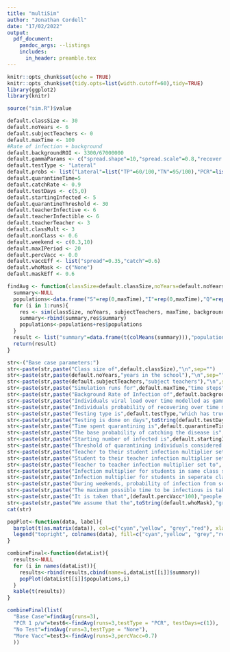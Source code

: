 ```yaml
---
title: "multiSim"
author: "Jonathan Cordell"
date: "17/02/2022"
output: 
  pdf_document:
    pandoc_args: --listings
    includes:
      in_header: preamble.tex
---
```


```r
knitr::opts_chunk$set(echo = TRUE)
knitr::opts_chunk$set(tidy.opts=list(width.cutoff=60),tidy=TRUE)
library(ggplot2)
library(knitr)
```

```r
source("sim.R")$value
```

```r
default.classSize <- 30
default.noYears <- 6
default.subjectTeachers <- 0
default.maxTime <- 100
#Rate of infection + background
default.backgroundROI <- 3300/67000000 
default.gammaParams <- c("spread.shape"=10,"spread.scale"=0.8,"recover.shape"=17,"recover.scale"=0.8)
default.testType <- "Lateral"
default.probs <- list("Lateral"=list("TP"=60/100,"TN"=95/100),"PCR"=list("TP"=90/100,"TN"=99.2/100), "None"=list("TP"=0,"TN"=1))
default.quarantineTime=5
default.catchRate <- 0.9
default.testDays <- c(5,0)
default.startingInfected <- 5
default.quarantineThreshold <- 30
default.teacherInfective <- 6
default.teacherInfectible <- 6
default.teacherTeacher <- 3
default.classMult <- 3
default.nonClass <- 0.6
default.weekend <- c(0.3,10)
default.maxIPeriod <- 20
default.percVacc <- 0.0
default.vaccEff <- list("spread"=0.35,"catch"=0.6)
default.whoMask <- c("None")
default.maskEff <- 0.6
```
```r
findAvg <- function(classSize=default.classSize,noYears=default.noYears,subjectTeachers=default.subjectTeachers,maxTime=default.maxTime,backgroundROI=default.backgroundROI,gammaParams=default.gammaParams,testType=default.testType,probs=default.probs,quarantineTime=default.quarantineTime,catchRate=default.catchRate,testDays=default.testDays,startingInfected=default.startingInfected,quarantineThreshold=default.quarantineThreshold,teacherInfective=default.teacherInfective,teacherInfectible=default.teacherInfectible,teacherTeacher=default.teacherTeacher,classMult=default.classMult,nonClass=default.nonClass,weekend=default.weekend,maxIPeriod=default.maxIPeriod,percVacc=default.percVacc,vaccEff=default.vaccEff,whoMask=default.whoMask,maskEff=default.maskEff, runs=10){
  summary<-NULL
  populations<-data.frame("S"=rep(0,maxTime),"I"=rep(0,maxTime),"Q"=rep(0,maxTime),"R"=rep(0,maxTime))
  for (i in 1:runs){
    res <- sim(classSize, noYears, subjectTeachers, maxTime, backgroundROI, gammaParams, testType, probs, quarantineTime, catchRate, testDays, startingInfected, quarantineThreshold, teacherInfective, teacherInfectible, teacherTeacher, classMult, nonClass, weekend, maxIPeriod, percVacc, vaccEff, whoMask, maskEff)
    summary<-rbind(summary,res$summary)
    populations<-populations+res$populations
  }
  result <- list("summary"=data.frame(t(colMeans(summary))),"populations"=populations/10)
  return(result)
}  
```


```r
str<-("Base case parameters:")
str<-paste(str,paste("Class size of",default.classSize),"\n",sep="")
str<-paste(str,paste(default.noYears,"years in the school"),"\n",sep="")
str<-paste(str,paste(default.subjectTeachers,"subject teachers"),"\n",sep="")
str<-paste(str,paste("Simulation runs for",default.maxTime,"time steps"),"\n",sep="")
str<-paste(str,paste("Background Rate of Infection of",default.backgroundROI),"\n",sep="")
str<-paste(str,paste("Individuals viral load over time modelled as gamma distribution with shape",default.gammaParams["spread.shape"],"and scale",default.gammaParams["spread.scale"]),"\n",sep="")
str<-paste(str,paste("Individuals probability of recovering over time modelled as gamma distribution with shape",default.gammaParams["recover.shape"],"and scale",default.gammaParams["recover.scale"]),"\n",sep="")
str<-paste(str,paste("Testing type is",default.testType,"which has true positive rate of",default.probs[[default.testType]]$TP,"and true negative rate of",default.probs[[default.testType]]$TN),"\n",sep="")
str<-paste(str,paste("Testing is done on days",toString(default.testDays)),"\n",sep="")
str<-paste(str,paste("Time spent quarantining is",default.quarantineTime,"days"),"\n",sep="")
str<-paste(str,paste("The base probability of catching the disease is",default.catchRate),"\n",sep="")
str<-paste(str,paste("Starting number of infected is",default.startingInfected),"\n",sep="")
str<-paste(str,paste("Threshold of quarantining individuals considered noteworthy is",default.quarantineThreshold),"\n",sep="")
str<-paste(str,paste("Teacher to their student infection multiplier set to", default.teacherInfective),"\n",sep="")
str<-paste(str,paste("Student to their teacher infection multiplier set to", default.teacherInfectible),"\n",sep="")
str<-paste(str,paste("Teacher to teacher infection multiplier set to", default.teacherTeacher),"\n",sep="")
str<-paste(str,paste("Infection multiplier for students in same class set to",  default.classMult),"\n",sep="")
str<-paste(str,paste("Infection multiplier for students in seperate classes set to",  default.nonClass),"\n",sep="")
str<-paste(str,paste("During weekends, probability of infection from school is multiplied by",default.weekend[1],"whilst infection from other sources is multiplied by",default.weekend[2]),"\n",sep="")
str<-paste(str,paste("The maximum possible time to be infectious is taken to be", default.maxIPeriod),"\n",sep="")
str<-paste(str,paste("It is taken that",(default.percVacc*100),"people are vaccinated, which is",(100*default.vaccEff$spread),"percent effective at reducing the spread from a vaccinated infected individual, and",(100*default.vaccEff$catch),"percent effective at reducing that chance of catching the disease"),"\n")
str<-paste(str,paste("We assume that the",toString(default.whoMask),"groups are mandated to wear masks, which is ",(100*default.maskEff),"percent effective at reducing transmission"),"\n")
cat(str)
```

```r
popPlot<-function(data, label){
  barplot(t(as.matrix(data)), col=c("cyan","yellow", "grey","red"), xlab="Days", ylab="Individuals", names.arg=(1:nrow(data)),main=label)
  legend("topright", colnames(data), fill=c("cyan","yellow", "grey","red"), bg="white")
}
```

```r
combineFinal<-function(dataList){
  results<-NULL
  for (i in names(dataList)){
    results<-rbind(results,cbind(name=i,dataList[[i]]$summary))
    popPlot(dataList[[i]]$populations,i)
  }
  kable(t(results))
}

```
```r
combineFinal(list(
  "Base Case"=findAvg(runs=3),
  "PCR 1 p/w"=test6<-findAvg(runs=3,testType = "PCR", testDays=c(1)),
  "No Test"=findAvg(runs=3,testType = "None"),
  "More Vacc"=test3<-findAvg(runs=3,percVacc=0.7)
  ))
```
